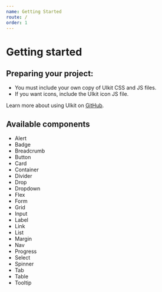 ```yaml
---
name: Getting Started
route: /
order: 1
---
```



# Getting started

## Preparing your project:
- You must include your own copy of UIkit CSS and JS files.
- If you want icons, include the UIkit icon JS file.

Learn more about using UIkit on [GitHub](https://github.com/uikit/uikit#getting-started).

## Available components
* <Link to="/docs/alert">Alert</Link>
* <Link to="/docs/badge">Badge</Link>
* <Link to="/docs/breadcrumb">Breadcrumb</Link>
* <Link to="/docs/button">Button</Link>
* <Link to="/docs/card">Card</Link>
* <Link to="/docs/container">Container</Link>
* <Link to="/docs/divider">Divider</Link>
* <Link to="/docs/drop">Drop</Link>
* <Link to="/docs/dropdown">Dropdown</Link>
* <Link to="/docs/flex">Flex</Link>
* <Link to="/docs/form">Form</Link>
* <Link to="/docs/grid">Grid</Link>
* <Link to="/docs/input">Input</Link>
* <Link to="/docs/label">Label</Link>
* <Link to="/docs/link">Link</Link>
* <Link to="/docs/list">List</Link>
* <Link to="/docs/margin">Margin</Link>
* <Link to="/docs/nav">Nav</Link>
* <Link to="/docs/progress">Progress</Link>
* <Link to="/docs/select">Select</Link>
* <Link to="/docs/spinner">Spinner</Link>
* <Link to="/docs/tab">Tab</Link>
* <Link to="/docs/table">Table</Link>
* <Link to="/docs/tooltip">Tooltip</Link>
